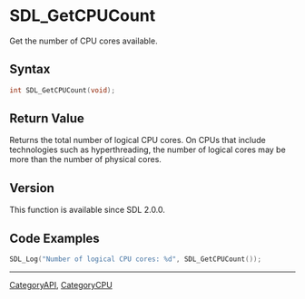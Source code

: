 = SDL_GetCPUCount =

Get the number of CPU cores available.

== Syntax ==

<syntaxhighlight lang='c'>
int SDL_GetCPUCount(void);
</syntaxhighlight>

== Return Value ==

Returns the total number of logical CPU cores. On CPUs that include
technologies such as hyperthreading, the number of logical cores may be
more than the number of physical cores.



== Version ==

This function is available since SDL 2.0.0.



== Code Examples ==

<syntaxhighlight lang='c++'>
SDL_Log("Number of logical CPU cores: %d", SDL_GetCPUCount());
</syntaxhighlight>
----
[[CategoryAPI]], [[CategoryCPU]]


